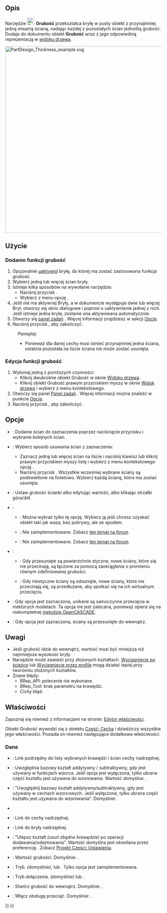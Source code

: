 <languages/>

{{Docnav/pl
|[[PartDesign_Draft/pl|Pochylenie ścian]]
|[[PartDesign_Mirrored/pl|Odbicie lustrzane]]
|[[PartDesign_Workbench/pl|środowisko pracy Projekt Części]]
|IconL=PartDesign_Draft.svg
|IconR=PartDesign_Mirrored.svg
|IconC=Workbench_PartDesign.svg
}}

{{GuiCommand/pl
|Name=PartDesign Thickness
|Name/pl=Projekt Części: Grubość
|MenuLocation=Projekt Części → Zastosuj funkcję ulepszenia → Grubość
|Workbenches=[[PartDesign_Workbench/pl|Projekt Części]]
|Version=0.17
|SeeAlso=[[Part_Thickness/pl|Część: Grubość]]
}}

<span id="Description"></span>
==Opis==

Narzędzie [[Image:PartDesign_Thickness.svg|24px]] '''Grubość''' przekształca bryłę w pusty obiekt z przynajmniej jedną otwartą ścianą, nadając każdej z pozostałych ścian jednolitą grubość. Dodaje do dokumentu obiekt '''Grubość''' wraz z jego odpowiednią reprezentacją w [[Tree_view/pl|widoku drzewa]].

[[File:PartDesign_Thickness_example.svg|600px]]
{{Caption|Bryła bazowa ''(A)'' → Bryła z wybraną ścianą do otwarcia ''(B)'' → Powstały pusty obiekt ''(C)''.}}

<span id="Usage"></span>
==Użycie==

<span id="Add_a_thickness"></span>
===Dodanie funkcji grubość===

# Opcjonalnie [[PartDesign_Body/pl#Aktywny_status|uaktywnij]] bryłę, do której ma zostać zastosowana funkcja grubość.
# Wybierz jedną lub więcej ścian bryły.
# Istnieje kilka sposobów na wywołanie narzędzia:
#* Naciśnij przycisk {{Button|[[Image:PartDesign_Thickness.svg|16px]] [[PartDesign_Thickness/pl|Grubość]]}}.
#* Wybierz z menu opcję {{MenuCommand|Projekt Części → Zastosuj funkcję ulepszenia → [[Image:PartDesign_Thickness.svg|16px]] Grubość}}.
# Jeśli nie ma aktywnej Bryły, a w dokumencie występuje dwie lub więcej Brył, otworzy się okno dialogowe {{MenuCommand|Wymagana jest aktywna zawartość}} i poprosi o uaktywnienie jednej z nich. Jeśli istnieje jedna bryła, zostanie ona aktywowana automatycznie.
# Otworzy się [[Task_panel/pl|panel zadań]] {{MenuCommand|Parametry funkcji grubość}}. Więcej informacji znajdziesz w sekcji [[#Opcje|Opcje]].
# Naciśnij przycisk {{Button|OK}}, aby zakończyć.


:''Pamiętaj'':
:* Ponieważ dla danej cechy musi istnieć przynajmniej jedna ściana, ostatnia pozostała na liście ściana nie może zostać usunięta.

<span id="Edit_a_thickness"></span>
===Edycja funkcji grubość===

# Wykonaj jedną z poniższych czynności:
#* Kliknij dwukrotnie obiekt Grubość w oknie [[Tree_view/pl|Widoku drzewa]].
#* Kliknij obiekt Grubość prawym przyciskiem myszy w oknie [[Tree_view/pl|Widok drzewa]] i wybierz {{MenuCommand|Edytuj Grubość}} z menu kontekstowego.
#  Otworzy się panel [[Task_panel/pl|Panel zadań]] {{MenuCommand|Parametry funkcji Grubość}}. Więcej informacji można znaleźć w punkcie [[#Opcje|Opcje]].
# Naciśnij przycisk {{Button|OK}}, aby zakończyć.

<span id="Options"></span>
==Opcje==

* {{MenuCommand|Dodaj ścianę}}: Dodanie ścian do zaznaczenia poprzez naciśnięcie przycisku {{Button|Dodaj ścianę}} i wybranie kolejnych ścian. 
* {{MenuCommand|Usuń ścianę}}: Wybierz sposób usuwania ścian z zaznaczenia:
** Zaznacz jedną lub więcej ścian na liście i naciśnij klawisz {{KEY|Del}} lub kliknij prawym przyciskiem myszy listę i wybierz z menu kontekstowego opcję {{MenuCommand|Skasuj}}.
** Naciśnij przycisk {{Button|Usuń ścianę}}. Wszystkie wcześniej wybrane ściany są podświetlone na fioletowo. Wybierz każdą ścianę, która ma zostać usunięta.
* {{MenuCommand|Grubość}}: Ustaw grubość ścianki albo edytując wartość, albo klikając strzałki góra/dół.
* {{MenuCommand|Tryb}}:
** {{MenuCommand|Powłoka}}: Można wybrać tylko tę opcję. Wybierz ją jeśli chcesz uzyskać obiekt taki jak waza, bez pokrywy, ale ze spodem.
** {{MenuCommand|Rura}}: Nie zaimplementowane. Zobacz [https://forum.freecadweb.org/viewtopic.php?p=484495#p484495 ten temat na forum]
** {{MenuCommand|Obie strony}}: Nie zaimplementowane. Zobacz [https://forum.freecadweb.org/viewtopic.php?p=484495#p484495 ten temat na forum].
* {{MenuCommand|Typ dołączenia}}:
** {{MenuCommand|Łuk}}: Gdy przesunięte są powierzchnie styczne, nowe ściany, które się nie przecinają, są łączone za pomocą zaokrąglenia o promieniu równym zdefiniowanej grubości.
** {{MenuCommand|Przecięcie}}: Gdy niestyczne ściany są odsunięte, nowe ściany, które nie przecinają się, są przedłużane, aby spotkać się na ich wirtualnym przecięciu.
* {{MenuCommand|Przecięcie}}: Gdy opcja jest zaznaczona, unikane są samoczynne przecięcia w niektórych modelach. Ta opcja nie jest zalecana, ponieważ opiera się na niekompletnej [https://dev.opencascade.org/doc/refman/html/class_b_rep_offset_a_p_i___make_thick_solid.html#af78f35025a31e2ce8bd96c82fb33a981 metodzie OpenCASCADE].
* {{MenuCommand|Stwórz grubość do wewnątrz}}: Gdy opcja jest zaznaczona, ściany są przesunięte do wewnątrz.

<span id="Notes"></span>
==Uwagi==

* Jeśli grubość idzie do wewnątrz, wartość musi być mniejsza niż najmniejsza wysokość bryły.
* Narzędzie może zawieść przy złożonych kształtach. [[PartDesign_AdditivePipe/pl|Wyciągnięcie po ścieżce]] lub [[PartDesign_AdditiveLoft/pl|Wyciągnięcie przez profile]] mogą działać lepiej przy tworzeniu złożonych kształtów.
* Znane błędy:
** BRep_API: polecenie nie wykonane.
** BRep_Tool: brak parametru na krawędzi.
** Cichy błąd.

<span id="Properties"></span>
==Właściwości==

Zapoznaj się również z informacjami na stronie: [[Property_editor/pl|Edytor właściwości]].

Obiekt Grubość wywodzi się z obiektu [[Part_Feature/pl|Część: Cecha]] i dziedziczy wszystkie jego właściwości. Posiada on również następujące dodatkowe właściwości:

<span id="Data"></span>
===Dane===

{{Properties_Title|Podstawowe}}

* {{PropertyData|Base|LinkSub}}: Link podrzędny do listy wybranych krawędzi i ścian cechy nadrzędnej.
* {{PropertyData|Podparcie przemieszczenia|Bool}}: Uwzględnia bazowy kształt addytywny / subtraktywny, gdy jest używany w funkcjach wzorca. Jeśli opcja jest wyłączona, tylko ubrana część kształtu jest używana do wzorowania. Wartość domyślna: {{FALSE/pl}}.
* {{PropertyData|Support Transform|Bool}}: "Uwzględnij bazowy kształt addytywny/subtraktywny, gdy jest używany w cechach wzorcowych. Jeśli wyłączone, tylko ubrana część kształtu jest używana do wzorowania". Domyślnie: {{FALSE}}.
* {{PropertyData|Add Sub Shape|PartShape|hidden}}
* {{PropertyData|Base Feature|Link|hidden}}: Link do cechy nadrzędnej.
* {{PropertyData|_ Body|LinkHidden|hidden}}: Link do bryły nadrzędnej.

{{Properties_Title|Projekt Części}}

* {{PropertyData|Ulepsz|Bool}}: "Ulepsz kształt ''(usuń zbędne krawędzie)'' po operacji dodawania/odejmowania". Wartość domyślna jest określana przez preferencję {{MenuCommand|Automatycznie udoskonal model po wykonaniu operacji opartej na szkicu}}. Zobacz [[PartDesign_Preferences/pl#Og.C3.B3lne|Projekt Części: Ustawienia]].

{{Properties_Title|Grubość}}

* {{PropertyData|Value|Długość}}: Wartość grubości. Domyślnie: {{value|1 mm}}.
* {{PropertyData|Tryb|Enumeration}}: Tryb. {{value|Powłoka}} ''(domyślnie)'', {{value|Rura}} lub {{Value|Obie strony}}. Tylko opcja {{value|Powłoka}} jest zaimplementowana.
* {{PropertyData|Dołącz|Enumeration}}: Tryb dołączenia. {{value|Łuk}} ''(domyślnie)'' lub {{Value|Przecięcie}}.
* {{PropertyData|Odwrócony|Bool}}: Stwórz grubość do wewnątrz. Domyślnie: {{FALSE/pl}}.
* {{PropertyData|Przecięcie|Bool}}: Włącz obsługę przecięć. Domyślnie: {{FALSE/pl}}.


{{Docnav/pl
|[[PartDesign_Draft/pl|Pochylenie ścian]]
|[[PartDesign_Mirrored/pl|Odbicie lustrzane]]
|[[PartDesign_Workbench/pl|środowisko pracy Projekt Części]]
|IconL=PartDesign_Draft.svg
|IconR=PartDesign_Mirrored.svg
|IconC=Workbench_PartDesign.svg
}}

{{PartDesign Tools navi{{#translation:}}}}
{{Userdocnavi{{#translation:}}}}